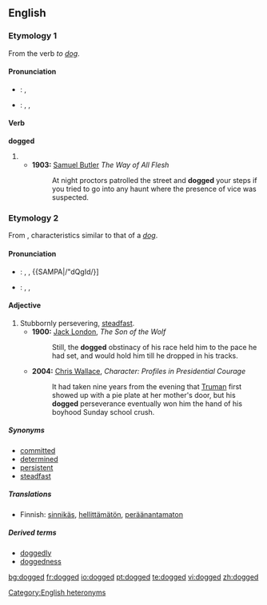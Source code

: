 ==English==

===Etymology 1===
From the verb ''to [[dog]]''.

====Pronunciation====
{{rfc-level|check placement of Pronunciation}}
*{{a|RP}}: {{IPA|/dɒgd/}}, {{SAMPA|/dQgd/}}
*{{a|US}}: {{enPR|dägd}}, {{IPA|/dɑgd/}}, {{SAMPA|/dAgd/}}

====Verb====
'''dogged'''

# {{past of|[[dog]]}}
#*'''1903:''' [[w:Samuel Butler|Samuel Butler]] ''The Way of All Flesh''
#*:At night proctors patrolled the street and '''dogged''' your steps if you tried to go into any haunt where the presence of vice was suspected.

===Etymology 2===
From {{ME.}}, characteristics similar to that of a ''[[dog]]''.

====Pronunciation====
*{{a|RP}}: {{enPR|dŏg'ĭd}}, {{IPA|/ˈdɒgɪd/}}, {{SAMPA|/"dQgId/}]
*{{a|US}}: {{enPR|däg'ĭd}}, {{IPA|/ˈdɑgɪd/}}, {{SAMPA|/"dAgId/}}

====Adjective====
{{en-adj}}

# Stubbornly persevering, [[steadfast]].
#*'''1900:''' [[w:Jack London|Jack London]], ''The Son of the Wolf''
#*:Still, the '''dogged''' obstinacy of his race held him to the pace he had set, and would hold him till he dropped in his tracks.
#*'''2004:''' [[w: Chris Wallace (journalist)|Chris Wallace]], ''Character:  Profiles in Presidential Courage''
#*:It had taken nine years from the evening that [[w:Harry Truman|Truman]] first showed up with a pie plate at her mother's door, but his '''dogged''' perseverance eventually won him the hand of his boyhood Sunday school crush.

=====Synonyms=====
*[[committed]]
*[[determined]]
*[[persistent]]
*[[steadfast]]

=====Translations=====
{{trans-top|stubbornly persevering, steadfast}}
{{trans-mid}}
*Finnish: [[sinnikäs]], [[hellittämätön]], [[peräänantamaton]]
{{trans-bottom}}

=====Derived terms=====
*[[doggedly]] {{pos_adv}}
*[[doggedness]] {{pos_n}}

[[Category:English heteronyms]]

[[bg:dogged]]
[[fr:dogged]]
[[io:dogged]]
[[pt:dogged]]
[[te:dogged]]
[[vi:dogged]]
[[zh:dogged]]